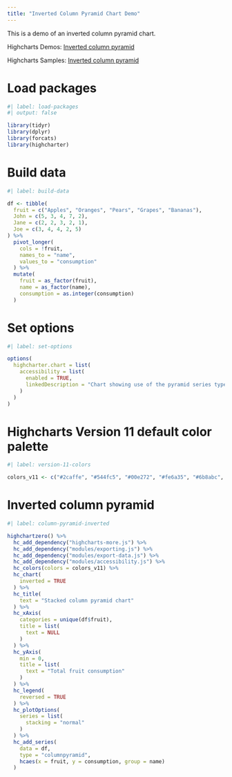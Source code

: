 ```yaml
---
title: "Inverted Column Pyramid Chart Demo"
---
```


This is a demo of an inverted column pyramid chart.

Highcharts Demos: [Inverted column pyramid](https://www.highcharts.com/docs/chart-and-series-types/column-pyramid#other-demos)

Highcharts Samples: [Inverted column pyramid](https://jsfiddle.net/gh/get/library/pure/highcharts/highcharts/tree/master/samples/highcharts/plotoptions/columnpyramid-inverted)

# Load packages

```r
#| label: load-packages
#| output: false

library(tidyr)
library(dplyr)
library(forcats)
library(highcharter)
```

# Build data

```r
#| label: build-data

df <- tibble(
  fruit = c("Apples", "Oranges", "Pears", "Grapes", "Bananas"),
  John = c(5, 3, 4, 7, 2),
  Jane = c(2, 2, 3, 2, 1),
  Joe = c(3, 4, 4, 2, 5)
) %>% 
  pivot_longer(
    cols = !fruit,
    names_to = "name",
    values_to = "consumption"
  ) %>% 
  mutate(
    fruit = as_factor(fruit),
    name = as_factor(name),
    consumption = as.integer(consumption)
  )
```

# Set options

```r
#| label: set-options

options(
  highcharter.chart = list(
    accessibility = list(
      enabled = TRUE,
      linkedDescription = "Chart showing use of the pyramid series type with stacking and inverted alignment to visualize total fruit consumption. A pyramid series is similar to a column series, but with a different shape."
    )
  )
)
```

# Highcharts Version 11 default color palette

```r
#| label: version-11-colors

colors_v11 <- c("#2caffe", "#544fc5", "#00e272", "#fe6a35", "#6b8abc", "#d568fb", "#2ee0ca", "#fa4b42", "#feb56a", "#91e8e1")
```

# Inverted column pyramid

```r
#| label: column-pyramid-inverted

highchartzero() %>% 
  hc_add_dependency("highcharts-more.js") %>% 
  hc_add_dependency("modules/exporting.js") %>% 
  hc_add_dependency("modules/export-data.js") %>% 
  hc_add_dependency("modules/accessibility.js") %>% 
  hc_colors(colors = colors_v11) %>% 
  hc_chart(
    inverted = TRUE
  ) %>% 
  hc_title(
    text = "Stacked column pyramid chart"
  ) %>% 
  hc_xAxis(
    categories = unique(df$fruit),
    title = list(
      text = NULL
    )
  ) %>%
  hc_yAxis(
    min = 0,
    title = list(
      text = "Total fruit consumption"
    )
  ) %>% 
  hc_legend(
    reversed = TRUE
  ) %>% 
  hc_plotOptions(
    series = list(
      stacking = "normal"
    )
  ) %>% 
  hc_add_series(
    data = df,
    type = "columnpyramid",
    hcaes(x = fruit, y = consumption, group = name)
  ) 
```
